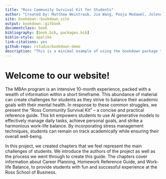 ```yaml
---
title: "Ross Community Survival Kit for Students"
author: "Created by: Matthew Weintraub, Jie Wang, Pooja Modawel, Jolene Chung, Summer Qu"
site: bookdown::bookdown_site
output: bookdown::gitbook
documentclass: book
bibliography: [book.bib, packages.bib]
biblio-style: apalike
link-citations: yes
github-repo: rstudio/bookdown-demo
description: "This is a minimal example of using the bookdown package to write a book. The output format for this example is bookdown::gitbook."
---
```


# Welcome to our website!

The MBAn program is an intensive 10-month experience, packed with a wealth of information within a short timeframe. This abundance of material can create challenges for students as they strive to balance their academic goals with their mental health. In response to these common struggles, we present the "Ross Community Survival Kit" -- a concise and practical reference guide. This kit empowers students to use AI generative models to effectively manage daily tasks, achieve personal goals, and strike a harmonious work-life balance. By incorporating stress management techniques, students can remain on track academically while ensuring their overall well-being.

In this project, we created chapters that we feel represent the main challenges of students. We introduce the authors of the project as well as the process we went through to create this guide. The chapters cover information about Career Planning, Homework Reference Guide, and Work-life Balance, to provide students with fun and successful experience at the Ross School of Business.
